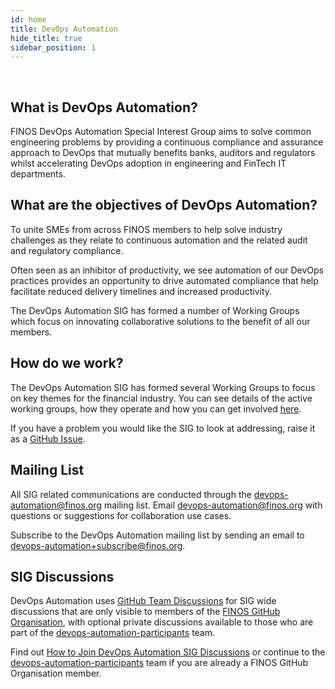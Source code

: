 ```yaml
---
id: home
title: DevOps Automation
hide_title: true
sidebar_position: 1
---
```



<Logo width='400px'/>
<br/>

## What is DevOps Automation?

FINOS DevOps Automation Special Interest Group aims to solve common engineering problems by providing a continuous compliance and assurance approach to DevOps that mutually benefits banks, auditors and regulators whilst accelerating DevOps adoption in engineering and FinTech IT departments.

## What are the objectives of DevOps Automation?
To unite SMEs from across FINOS members to help solve industry challenges as they relate to continuous automation and the related audit and regulatory compliance.

Often seen as an inhibitor of productivity, we see automation of our DevOps practices provides an opportunity to drive automated compliance that help facilitate reduced delivery timelines and increased productivity.

The DevOps Automation SIG has formed a number of Working Groups which focus on innovating collaborative solutions to the benefit of all our members.

## How do we work?

The DevOps Automation SIG has formed several Working Groups to focus on key themes for the financial industry. You can see details of the active working groups, how they operate and how you can get involved [here](./category/working-groups).

If you have a problem you would like the SIG to look at addressing, raise it as a [GitHub Issue](https://github.com/finos-labs/devops-mutualization/issues/new/choose).

## Mailing List

All SIG related communications are conducted through the devops-automation@finos.org mailing list. Email devops-automation@finos.org with questions or suggestions for collaboration use cases.

Subscribe to the DevOps Automation mailing list by sending an email to devops-automation+subscribe@finos.org.

## SIG Discussions

DevOps Automation uses [GitHub Team Discussions](https://odp.finos.org/docs/project-collaboration#github-team-discussions) for SIG wide discussions that are only visible to members of the [FINOS GitHub Organisation](https://github.com/orgs/finos/people), with optional private discussions available to those who are part of the [devops-automation-participants](https://github.com/orgs/finos/teams/devops-automation-participants) team.

Find out [How to Join DevOps Automation SIG Discussions](https://github.com/finos/devops-mutualization/blob/master/docs/Discussions.md) or continue to the [devops-automation-participants](https://github.com/orgs/finos/teams/devops-automation-participants) team if you are already a FINOS GitHub Organisation member.